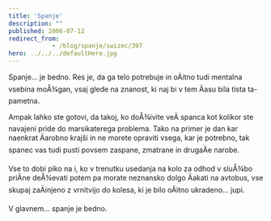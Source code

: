 ```yaml
---
title: 'Spanje'
description: ""
published: 2006-07-12
redirect_from: 
            - /blog/spanje/swizec/397
hero: ../../../defaultHero.jpg
---
```

Spanje... je bedno. Res je, da ga telo potrebuje in oÄitno tudi mentalna vsebina moÅ¾gan, vsaj glede na znanost, ki naj bi v tem Äasu bila tista ta-pametna.

Ampak lahko ste gotovi, da takoj, ko doÅ¾ivite veÄ spanca kot kolikor ste navajeni pride do marsikaterega problema. Tako na primer je dan kar naenkrat Äarobno krajši in ne morete opraviti vsega, kar je potrebno, tak spanec vas tudi pusti povsem zaspane, zmatrane in drugaÄe narobe.

Vse to dobi piko na i, ko v trenutku usedanja na kolo za odhod v sluÅ¾bo priÄne deÅ¾evati potem pa morate neznansko dolgo Äakati na avtobus, vse skupaj zaÄinjeno z vrnitvijo do kolesa, ki je bilo oÄitno ukradeno... jupi.

V glavnem... spanje je bedno.
